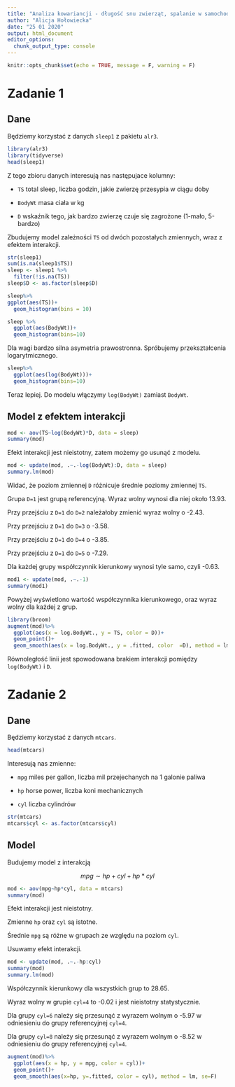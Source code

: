 ```yaml
---
title: "Analiza kowariancji - długość snu zwierząt, spalanie w samochodach"
author: "Alicja Hołowiecka"
date: "25 01 2020"
output: html_document
editor_options: 
  chunk_output_type: console
---
```


```r
knitr::opts_chunk$set(echo = TRUE, message = F, warning = F)
```
# Zadanie 1

## Dane

Będziemy korzystać z danych `sleep1` z pakietu `alr3`.

```r
library(alr3)
library(tidyverse)
head(sleep1)
```


Z tego zbioru danych interesują nas następujace kolumny:

- `TS` total sleep, liczba godzin, jakie zwierzę przesypia w ciągu doby

- `BodyWt` masa ciała w kg

- `D` wskaźnik tego, jak bardzo zwierzę czuje się zagrożone (1-mało, 5-bardzo)

Zbudujemy model zależności `TS` od dwóch pozostałych zmiennych, wraz z efektem interakcji.

```r
str(sleep1)
sum(is.na(sleep1$TS))
sleep <- sleep1 %>%
  filter(!is.na(TS))
sleep$D <- as.factor(sleep$D)
```

```r
sleep%>%
ggplot(aes(TS))+
  geom_histogram(bins = 10)
```

```r
sleep %>%
  ggplot(aes(BodyWt))+
  geom_histogram(bins=10)
```

Dla wagi bardzo silna asymetria prawostronna. Spróbujemy przekształcenia logarytmicznego.

```r
sleep%>%
  ggplot(aes(log(BodyWt)))+
  geom_histogram(bins=10)
```

Teraz lepiej. Do modelu włączymy `log(BodyWt)` zamiast `BodyWt`.

## Model z efektem interakcji

```r
mod <- aov(TS~log(BodyWt)*D, data = sleep)
summary(mod)
```

Efekt interakcji jest nieistotny, zatem możemy go usunąć z modelu.

```r
mod <- update(mod, .~.-log(BodyWt):D, data = sleep)
summary.lm(mod)
```

Widać, że poziom zmiennej `D` różnicuje średnie poziomy zmiennej `TS`.

Grupa `D=1` jest grupą referencyjną. Wyraz wolny wynosi dla niej około 13.93.

Przy przejściu z `D=1` do `D=2` należałoby zmienić wyraz wolny o -2.43.

Przy przejściu z `D=1` do `D=3` o -3.58.

Przy przejściu z `D=1` do `D=4` o -3.85.

Przy przejściu z `D=1` do `D=5` o -7.29.

Dla każdej grupy współczynnik kierunkowy wynosi tyle samo, czyli -0.63.

```r
mod1 <- update(mod, .~.-1)
summary(mod1)
```

Powyżej wyświetlono wartość współczynnika kierunkowego, oraz wyraz wolny dla każdej z grup.


```r
library(broom)
augment(mod)%>%
  ggplot(aes(x = log.BodyWt., y = TS, color = D))+
  geom_point()+
  geom_smooth(aes(x = log.BodyWt., y = .fitted, color  =D), method = lm, se = F)

```

Równoległość linii jest spowodowana brakiem interakcji pomiędzy `log(BodyWt)` i `D`.

# Zadanie 2

## Dane

Będziemy korzystać z danych `mtcars`.

```r
head(mtcars)
```

Interesują nas zmienne:

- `mpg` miles per gallon, liczba mil przejechanych na 1 galonie paliwa

- `hp` horse power, liczba koni mechanicznych

- `cyl` liczba cylindrów

```r
str(mtcars)
mtcars$cyl <- as.factor(mtcars$cyl)
```


## Model

Budujemy model z interakcją

$$mpg \sim hp + cyl + hp*cyl$$

```r
mod <- aov(mpg~hp*cyl, data = mtcars)
summary(mod)
```

Efekt interakcji jest nieistotny.

Zmienne `hp` oraz `cyl` są istotne.

Średnie `mpg` są różne w grupach ze względu na poziom `cyl`.

Usuwamy efekt interakcji.

```r
mod <- update(mod, .~.-hp:cyl)
summary(mod)
summary.lm(mod)
```

Współczynnik kierunkowy dla wszystkich grup to 28.65.

Wyraz wolny w grupie `cyl=4` to -0.02 i jest nieistotny statystycznie.

Dla grupy `cyl=6` należy się przesunąć z wyrazem wolnym o -5.97 w odniesieniu do grupy referencyjnej `cyl=4`.

Dla grupy `cyl=8` należy się przesunąć z wyrazem wolnym o -8.52 w odniesieniu do grupy referencyjnej `cyl=4`.

```r
augment(mod)%>%
  ggplot(aes(x = hp, y = mpg, color = cyl))+
  geom_point()+
  geom_smooth(aes(x=hp, y=.fitted, color = cyl), method = lm, se=F)
```


